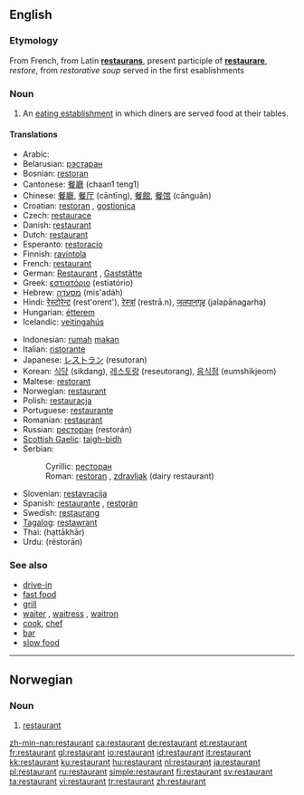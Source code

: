 {{see|Restaurant}}

{{wikipedia}}
==English==

===Etymology===
From French, from Latin '''[[restaurans]]''', present participle of '''[[restaurare]]''', ''restore'', from ''restorative soup'' served in the first esablishments

===Noun===
{{en-noun}}

# An [[eating establishment]] in which diners are served food at their tables.

====Translations====
{{top}}
*Arabic: {{ARchar|[[مطعم|مَطْعَم]]}} {{IPAchar|(máʈʕam)}} {{m}}
*Belarusian: [[рэстаран]] {{m}}
*Bosnian: [[restoran]] {{m}}
*Cantonese: [[餐廳]] (chaan1 teng1)
*Chinese: [[餐廳]], [[餐厅]] (cāntīng), [[餐館]], [[餐馆]] (cānguǎn)
*Croatian: [[restoran]] {{m}}, [[gostionica]] {{f}}
*Czech: [[restaurace]] {{f}}
*Danish: [[#Danish|restaurant]] {{c}}
*Dutch: [[#Dutch|restaurant]] {{n}}
*Esperanto: [[restoracio]]
*Finnish: [[ravintola]]
*French: [[#French|restaurant]] {{m}}
*German: [[Restaurant]] {{n}}, [[Gaststätte]] {{f}}
*Greek: [[εστιατόριο]] (estiatório) {{n}}
*Hebrew: [[מסעדה]] (mis'adáh) {{f}}
*Hindi: [[रेस्टोरेन्ट]] (rest'orent'), [[रेस्त्रां]] (restrā.n), [[जलपानगृह]] (jalapānagarha)
*Hungarian: [[étterem]]
*Icelandic: [[veitingahús]] {{n}}
{{mid}}
*Indonesian: [[rumah]] [[makan]]
*Italian: [[ristorante]] {{m}}
*Japanese: [[レストラン]] (resutoran)
*Korean: [[식당]] (sikdang), [[레스토랑]] (reseutorang), [[음식점]] (eumshikjeom)
*Maltese: [[restorant]] {{m}}
*Norwegian: [[#Norwegian|restaurant]] {{m}}
*Polish: [[restauracja]] {{f}}
*Portuguese: [[restaurante]] {{m}}
*Romanian: [[#Romanian|restaurant]] {{n}}
*Russian: [[ресторан]] (restorán) {{m}}
*[[Scottish Gaelic]]: [[taigh-bìdh]] {{m}}
*Serbian:
*:Cyrillic: [[ресторан#Serbian|ресторан]] {{m}}
*:Roman: [[restoran#Serbian|restoran]] {{m}}, [[zdravljak]] (dairy restaurant)
*Slovenian: [[restavracija]]
*Spanish: [[restaurante]] {{m}}, [[restorán]] {{m}}
*Swedish: [[restaurang]] {{c}}
*[[Tagalog]]: [[restawrant]]
*Thai: {{THchar|[[ภัตตาคาร]]}} (hạttākhār)
*Urdu: {{URchar|[[ریستوران]]}} (réstorān)
{{bottom}}

===See also===
*[[drive-in]]
*[[fast food]]
*[[grill]]
*[[waiter]] {{m}},  [[waitress]] {{f}}, [[waitron]]
*[[cook]], [[chef]]
*[[bar]]
*[[slow food]]

----

==Norwegian==

===Noun===
{{no-noun-m1|restaurant}}

# [[#English|restaurant]]

[[zh-min-nan:restaurant]]
[[ca:restaurant]]
[[de:restaurant]]
[[et:restaurant]]
[[fr:restaurant]]
[[gl:restaurant]]
[[io:restaurant]]
[[id:restaurant]]
[[it:restaurant]]
[[kk:restaurant]]
[[ku:restaurant]]
[[hu:restaurant]]
[[nl:restaurant]]
[[ja:restaurant]]
[[pl:restaurant]]
[[ru:restaurant]]
[[simple:restaurant]]
[[fi:restaurant]]
[[sv:restaurant]]
[[ta:restaurant]]
[[vi:restaurant]]
[[tr:restaurant]]
[[zh:restaurant]]